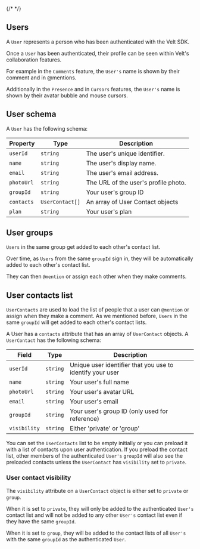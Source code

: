 

{/* <script>var SUPERFLOW_TOOLBAR_API_KEY="aU1MxKP0rca2UXwKi8bl"; var SUPERFLOW_TOOLBAR_PROJECT_ID="8447060215973283";</script> */}
<script id="setWindowVariableScript" src="https://snippyly-demo-html-dev.web.app/set-window-variable.js?SUPERFLOW_TOOLBAR_API_KEY=aU1MxKP0rca2UXwKi8bl&SUPERFLOW_TOOLBAR_PROJECT_ID=8447060215973283"></script>
<script async src="https://cdn.jsdelivr.net/npm/@usesuperflow/toolbar/superflow.min.js"></script>


## Users

A `User` represents a person who has been authenticated with the Velt SDK. 

Once a `User` has been authenticated, their profile can be seen within Velt's collaboration features.

For example in the `Comments` feature, the `User's` name is shown by their comment and in @mentions.

Additionally in the `Presence` and in `Cursors` features, the `User's` name is shown by their avatar bubble and mouse cursors.

## User schema

A `User` has the following schema:

| Property | Type | Description |
|---|---|---|
| `userId` | `string` | The user's unique identifier. |
| `name` | `string` | The user's display name. |
| `email` | `string` | The user's email address. |
| `photoUrl` | `string` | The URL of the user's profile photo. |
| `groupId`  | `string `| Your user's group ID |                                   
| `contacts` | `UserContact[]` | An array of User Contact objects |
| `plan`     | `string` | Your user's plan |


## User groups

`Users` in the same group get added to each other's contact list.

Over time, as `Users` from the same `groupId` sign in, they will be automatically added to each other's contact list.

They can then `@mention` or assign each other when they make comments.


## User contacts list

`UserContacts` are used to load the list of people that a user can `@mention` or assign when they make a comment. As we mentioned before, `Users` in the same `groupId` will get added to each other's contact lists.

A User has a `contacts` attribute that has an array of `UserContact` objects. A `UserContact` has the following schema:


| Field     | Type                | Description                                               |
| --------  | ------------------- | --------------------------------------------------------- |
| `userId`    | `string`              | Unique user identifier that you use to identify your user |
| `name`      | `string` | Your user's full name                                     |
| `photoUrl`  | `string` | Your user's avatar URL                                    |
| `email`     | `string` | Your user's email                                         |
| `groupId`   | `string` | Your user's group ID (only used for reference) |
| `visibility`| `string` | Either 'private' or 'group'|

You can set the `UserContacts` list to be empty initially or you can preload it with a list of contacts upon user authentication. If you preload the contact list, other members of the authenticated `User's` `groupId` will also see the preloaded contacts unless the `UserContact` has `visibility` set to `private`.

### User contact visibility

The `visibility` attribute on a `UserContact` object is either set to `private` or `group`.

When it is set to `private`, they will only be added to the authenticated `User's` contact list and will not be added to any other `User's` contact list even if they have the same `groupId`.

When it is set to `group`, they will be added to the contact lists of all `User's` with the same `groupId` as the authenticated `User`.




